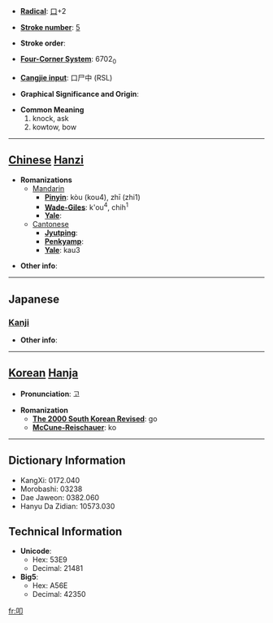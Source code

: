 * '''[[Wiktionary:Chinese radical index| Radical]]''': [[Wiktionary:Chinese radical index 口|口]]+2

* '''[[Wiktionary:Chinese total strokes index|Stroke number]]''': [[Wiktionary:Chinese total strokes index 5|5]]

* '''Stroke order''': 

* '''[[Wiktionary:Chinese four corner index|Four-Corner System]]''': 6702<sub>0</sub>

* '''[[Wiktionary:Chinese Cangjie index|Cangjie input]]''': 口尸中 (RSL)

* '''Graphical Significance and Origin''': 

* '''Common Meaning'''
*#knock, ask
*# kowtow, bow


----

== [[Chinese]] [[Hanzi]] ==

* '''Romanizations'''
** [[Mandarin]]
*** '''[[Pinyin]]''': kòu (kou4), zhī (zhi1)
*** '''[[Wade-Giles]]''': k'ou<sup>4</sup>, chih<sup>1</sup>
*** '''[[Yale]]''': 
**[[Cantonese]]
***'''[[Jyutping]]''':
***'''[[Penkyamp]]''': 
***'''[[Yale]]''': kau3

* '''Other info''': 

----

==Japanese==
===[[Kanji]]===
{{kanji|on readings=[[こう]] (kō)|kun readings=[[たたく]] (tataku), [[たたき]] (tataki)}}

* '''Other info''':  

----

== [[Korean]] [[Hanja]] ==

* '''Pronunciation''': 고

* '''Romanization'''
** '''[[The 2000 South Korean Revised Romanization|The 2000 South Korean Revised]]''': go
** '''[[McCune-Reischauer]]''': ko

----

== Dictionary Information ==

* KangXi: 0172.040
* Morobashi: 03238
* Dae Jaweon: 0382.060
* Hanyu Da Zidian: 10573.030

== Technical Information ==

* '''Unicode''':
** Hex: 53E9
** Decimal: 21481
* '''Big5''':
** Hex: A56E
** Decimal: 42350

[[fr:叩]]